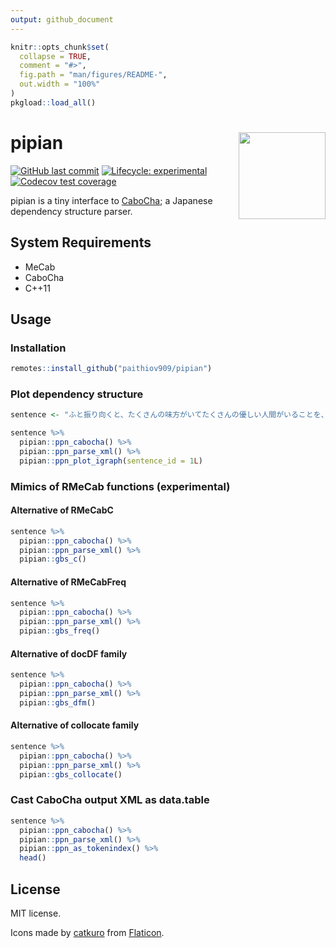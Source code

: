 ```yaml
---
output: github_document
---
```


<!-- README.md is generated from README.Rmd. Please edit that file -->

```r
knitr::opts_chunk$set(
  collapse = TRUE,
  comment = "#>",
  fig.path = "man/figures/README-",
  out.width = "100%"
)
pkgload::load_all()
```

# pipian <a href='https://paithiov909.github.io/pipian'><img src='man/figures/logo.png' align="right" height="139" /></a>

<!-- badges: start -->
[![GitHub last commit](https://img.shields.io/github/last-commit/paithiov909/pipian)](#)
[![Lifecycle: experimental](https://img.shields.io/badge/lifecycle-experimental-orange.svg)](https://www.tidyverse.org/lifecycle/#experimental)
[![Codecov test coverage](https://codecov.io/gh/paithiov909/pipian/branch/main/graph/badge.svg)](https://codecov.io/gh/paithiov909/pipian?branch=main)
<!-- badges: end -->

pipian is a tiny interface to [CaboCha](https://taku910.github.io/cabocha/); a Japanese dependency structure parser.

## System Requirements

- MeCab
- CaboCha
- C++11

## Usage

### Installation

``` r
remotes::install_github("paithiov909/pipian")
```

### Plot dependency structure

```r
sentence <- "ふと振り向くと、たくさんの味方がいてたくさんの優しい人間がいることを、わざわざ自分の誕生日が来ないと気付けない自分を奮い立たせながらも、毎日こんな、湖のようななんの引っ掛かりもない、落ちつき倒し、音一つも感じさせない人間でいれる方に憧れを持てたとある25歳の眩しき朝のことでした"

sentence %>% 
  pipian::ppn_cabocha() %>% 
  pipian::ppn_parse_xml() %>% 
  pipian::ppn_plot_igraph(sentence_id = 1L)
```

### Mimics of RMeCab functions (experimental)

#### Alternative of RMeCabC

```r
sentence %>% 
  pipian::ppn_cabocha() %>% 
  pipian::ppn_parse_xml() %>% 
  pipian::gbs_c()
```

#### Alternative of RMeCabFreq

```r
sentence %>% 
  pipian::ppn_cabocha() %>% 
  pipian::ppn_parse_xml() %>% 
  pipian::gbs_freq()
```

#### Alternative of docDF family

```r
sentence %>% 
  pipian::ppn_cabocha() %>% 
  pipian::ppn_parse_xml() %>% 
  pipian::gbs_dfm()
```

#### Alternative of collocate family

```r
sentence %>% 
  pipian::ppn_cabocha() %>% 
  pipian::ppn_parse_xml() %>% 
  pipian::gbs_collocate()
```

### Cast CaboCha output XML as data.table

```r
sentence %>% 
  pipian::ppn_cabocha() %>% 
  pipian::ppn_parse_xml() %>% 
  pipian::ppn_as_tokenindex() %>% 
  head()
```

## License

MIT license.

Icons made by [catkuro](https://www.flaticon.com/authors/catkuro) from [Flaticon](https://www.flaticon.com/).
